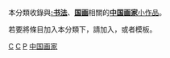 {{Catnav|頁面分類|人物|職業|各职业中国人|中国画家}}
{{Catnav|頁面分類|人物|各國人物|中国人|各职业中国人|中国画家}}
{{Catnav|頁面分類|人物|各職業人物|艺术家|画家|中国画家}}
{{Catnav|頁面分類|人物|各職業人物|艺术家|中国艺术家|中国画家}}
{{hiddencat}}
{{WPSS-cat}}
本分類收錄與'''[[:书法|:书法]]'''、'''[[:中国画|国画]]'''相關的'''[[:Category:中国画家|中国画家]]'''[[:Wikipedia:小作品|小作品]]。

若要將條目加入本分類下，請加入'''{{tl|China-painter-stub}}'''，或者'''{{tl|中国画家小作品}}'''模板。

[[Category:小作品类别|C]]
[[Category:畫家小作品|C]]
[[Category:中国艺术家小作品|P]]
[[Category:中国画家|]]